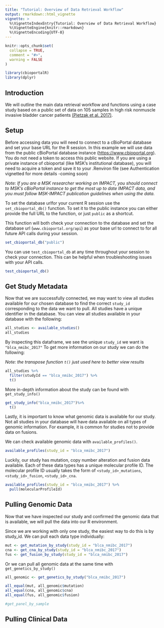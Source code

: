```yaml
---
title: "Tutorial: Overview of Data Retrieval Workflow"
output: rmarkdown::html_vignette
vignette: >
  %\VignetteIndexEntry{Tutorial: Overview of Data Retrieval Workflow}
  %\VignetteEngine{knitr::rmarkdown}
  %\VignetteEncoding{UTF-8}
---
```


```r
knitr::opts_chunk$set(
  collapse = TRUE,
  comment = "#>",
  warning = FALSE
)
```

```r
library(cbioportalR)
library(dplyr)
```

## Introduction

We will outline the main data retrieval workflow and functions using a case study based on a public set of data on 105 samples in high risk nonmuscle invasive bladder cancer patients [(Pietzak et al. 2017)](https://pubmed.ncbi.nlm.nih.gov/28583311/).

## Setup

Before accessing data you will need to connect to a cBioPortal database and set your base URL for the R session. In this example we will use data from the public cBioPortal database instance (<https://www.cbioportal.org>). You do not need a token to access this public website. If you are using a private instance of cbioportal (like MSK's institutional database), you will need to acquire a token and save it to your .Renviron file (see Authentication vignetted for more details -coming soon)


*Note: If you are a MSK researcher working on IMPACT, you should connect to MSK's cBioPortal instance to get the most up to date IMPACT data, and you must follow MSK-IMPACT publication guidelines when using the data.*


To set the database urlfor your current R session use the `set_cbioportal_db()` function. To set it to the public instance you can either provide the full URL to the function, or just `public` as a shortcut. 

This function will both check your connection to the database and set the database url (`www.cbioportal.org/api`) as your base url to connect to for all future API calls during your session.

```r

set_cbioportal_db("public")

```

You can use `test_cbioportal_db` at any time throughout your session to check your connection. This can be helpful when troubleshooting issues with your API calls.

```r
test_cbioportal_db()
```


## Get Study Metadata

Now that we are successfully connected, we may want to view all studies available for our chosen database to find the correct `study_id` corresponding to the data we want to pull. All studies have a unique identifier in the database. You can view all studies available in your database with the following:

```r
all_studies <- available_studies()
all_studies
```

By inspecting this dataframe, we see the unique `study_id` we want is  `"blca_nmibc_2017"` To get more information on our study we can do the following:

*Note: the transpose function `t()` just used here to better view results*

```r
all_studies %>% 
  filter(studyId == "blca_nmibc_2017") %>%
  t()
```
More in-depth information about the study can be found with `get_study_info()`

```r
get_study_info("blca_nmibc_2017")%>% 
  t() 
```

Lastly, it is important to know what genomic data is available for our study. Not all studies in your database will have data available on all types of genomic information. For example, it is common for studies not to provide data on fusions. 

We can check available genomic data with `available_profiles()`. 

```r
available_profiles(study_id = "blca_nmibc_2017")
```

Luckily, our study has mutation, copy number alteration and fusion data available. Each of these data types has a unique molecular profile ID. The molecular profile ID usually takes the form of `<study_id>_mutations`, `<study_id>_fusion`, `<study_id>_cna`. 

```r
available_profiles(study_id = "blca_nmibc_2017") %>%
  pull(molecularProfileId)

```

## Pulling Genomic Data

Now that we have inspected our study and confirmed the genomic data that is available, we will pull the data into our R environment. 

Since we are working with only one study, the easiest way to do this is by study_id. We can pull each data type individually:

```r

mut <- get_mutation_by_study(study_id = "blca_nmibc_2017")
cna <- get_cna_by_study(study_id = "blca_nmibc_2017")
fus <- get_fusion_by_study(study_id = "blca_nmibc_2017")

```

Or we can pull all genomic data at the same time with `get_genetics_by_study()`

```r
all_genomic <- get_genetics_by_study("blca_nmibc_2017")
```

```r
all_equal(mut, all_genomic$mutation)
all_equal(cna, all_genomic$cna)
all_equal(fus, all_genomic$fusion)
```

```r
#get_panel_by_sample

```

## Pulling Clinical Data

